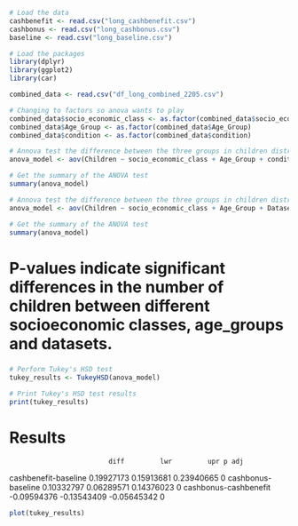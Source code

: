 
```r
# Load the data
cashbenefit <- read.csv("long_cashbenefit.csv")
cashbonus <- read.csv("long_cashbonus.csv")
baseline <- read.csv("long_baseline.csv")
```

```r
# Load the packages
library(dplyr)
library(ggplot2)
library(car)
```

```r
combined_data <- read.csv("df_long_combined_2205.csv")
```

```r
# Changing to factors so anova wants to play
combined_data$socio_economic_class <- as.factor(combined_data$socio_economic_class)
combined_data$Age_Group <- as.factor(combined_data$Age_Group)
combined_data$condition <- as.factor(combined_data$condition)

```


```r
# Annova test the difference between the three groups in children distribution between socioeconomic groups and age
anova_model <- aov(Children ~ socio_economic_class + Age_Group + condition, data = combined_data)

# Get the summary of the ANOVA test
summary(anova_model)
```

```r
# Annova test the difference between the three groups in children distribution between socioeconomic groups and age
anova_model <- aov(Children ~ socio_economic_class + Age_Group + Dataset, data = combined_data)

# Get the summary of the ANOVA test
summary(anova_model)

```

# P-values indicate significant differences in the number of children between different socioeconomic classes, age_groups and datasets.

### 

```r
# Perform Tukey's HSD test
tukey_results <- TukeyHSD(anova_model)

# Print Tukey's HSD test results
print(tukey_results)

```

# Results
                             diff         lwr         upr p adj
cashbenefit-baseline   0.19927173  0.15913681  0.23940665     0
cashbonus-baseline     0.10332797  0.06289571  0.14376023     0
cashbonus-cashbenefit -0.09594376 -0.13543409 -0.05645342     0

```r
plot(tukey_results)



```